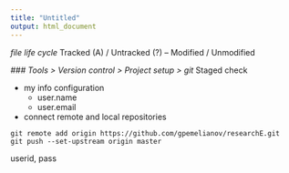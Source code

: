```yaml
---
title: "Untitled"
output: html_document
---
```


*file life cycle
  *Tracked (A) / Untracked (?) -- Modified / Unmodified


*### Tools > Version control > Project setup > git
*Staged check


* my info configuration
  * user.name
  * user.email
  
* connect remote and local repositories

```
git remote add origin https://github.com/gpemelianov/researchE.git
git push --set-upstream origin master
```

userid, pass